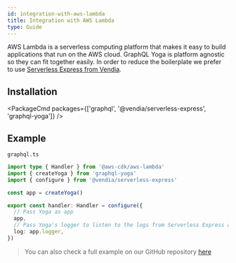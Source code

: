 ```yaml
---
id: integration-with-aws-lambda
title: Integration with AWS Lambda
type: Guide
---
```


AWS Lambda is a serverless computing platform that makes it easy to build applications that run on the AWS cloud. GraphQL Yoga is platform agnostic so they can fit together easily.
In order to reduce the boilerplate we prefer to use [Serverless Express from Vendia](https://github.com/vendia/serverless-express).

## Installation


<PackageCmd
  packages={['graphql', '@vendia/serverless-express', 'graphql-yoga']}
/>

## Example

`graphql.ts`

```ts
import type { Handler } from '@aws-cdk/aws-lambda'
import { createYoga } from 'graphql-yoga'
import { configure } from '@vendia/serverless-express'

const app = createYoga()

export const handler: Handler = configure({
  // Pass Yoga as app
  app,
  // Pass Yoga's logger to listen to the logs from Serverless Express as well
  log: app.logger,
})
```

> You can also check a full example on our GitHub repository [here](https://github.com/dotansimha/graphql-yoga/tree/v3/examples/aws-lambda)
